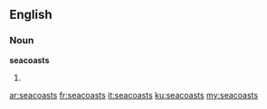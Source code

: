 ==English==

===Noun===
'''seacoasts'''

# {{plural of|seacoast}}

[[ar:seacoasts]]
[[fr:seacoasts]]
[[it:seacoasts]]
[[ku:seacoasts]]
[[my:seacoasts]]